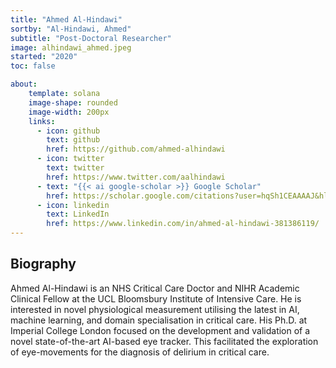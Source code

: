 ```yaml
---
title: "Ahmed Al-Hindawi"
sortby: "Al-Hindawi, Ahmed"
subtitle: "Post-Doctoral Researcher"
image: alhindawi_ahmed.jpeg
started: "2020"
toc: false

about:
    template: solana
    image-shape: rounded
    image-width: 200px
    links:
      - icon: github
        text: github
        href: https://github.com/ahmed-alhindawi
      - icon: twitter
        text: twitter
        href: https://www.twitter.com/aalhindawi
      - text: "{{< ai google-scholar >}} Google Scholar"
        href: https://scholar.google.com/citations?user=hqSh1CEAAAAJ&hl=en
      - icon: linkedin
        text: LinkedIn
        href: https://www.linkedin.com/in/ahmed-al-hindawi-381386119/
---
```



## Biography
Ahmed Al-Hindawi is an NHS Critical Care Doctor and NIHR Academic Clinical Fellow at the UCL Bloomsbury Institute of Intensive Care. He is interested in novel physiological measurement utilising the latest in AI, machine learning, and domain specialisation in critical care. His Ph.D. at Imperial College London focused on the development and validation of a novel state-of-the-art AI-based eye tracker. This facilitated the exploration of eye-movements for the diagnosis of delirium in critical care.
